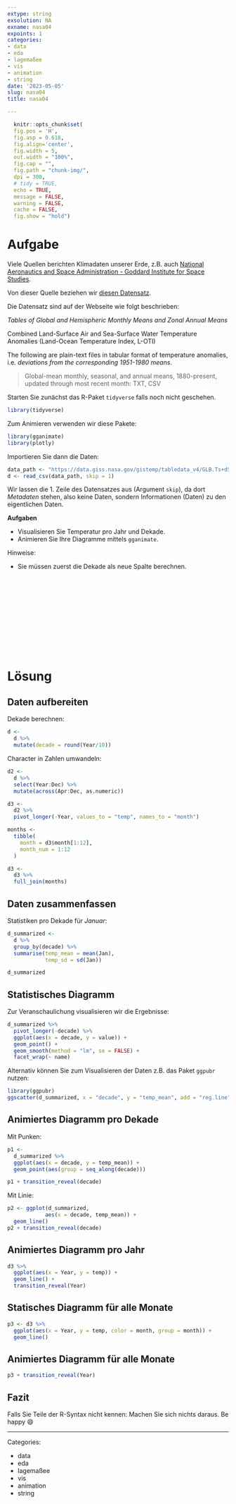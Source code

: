 ```yaml
---
extype: string
exsolution: NA
exname: nasa04
expoints: 1
categories:
- data
- eda
- lagemaßee
- vis
- animation
- string
date: '2023-05-05'
slug: nasa04
title: nasa04

---
```




```r
  knitr::opts_chunk$set(
  fig.pos = 'H',
  fig.asp = 0.618,
  fig.align='center',
  fig.width = 5,
  out.width = "100%",
  fig.cap = "", 
  fig.path = "chunk-img/",
  dpi = 300,
  # tidy = TRUE,
  echo = TRUE,
  message = FALSE,
  warning = FALSE,
  cache = FALSE,
  fig.show = "hold")
```




# Aufgabe


Viele Quellen berichten Klimadaten unserer Erde, z.B. auch [National Aeronautics and Space Administration - Goddard Institute for Space Studies](https://data.giss.nasa.gov/gistemp/).

Von dieser Quelle beziehen wir [diesen Datensatz](https://data.giss.nasa.gov/gistemp/tabledata_v4/GLB.Ts+dSST.csv).


Die Datensatz sind auf der Webseite wie folgt beschrieben:


*Tables of Global and Hemispheric Monthly Means and Zonal Annual Means*

Combined Land-Surface Air and Sea-Surface Water Temperature Anomalies (Land-Ocean Temperature Index, L-OTI)

The following are plain-text files in tabular format of temperature anomalies, i.e. *deviations from the corresponding 1951-1980 means*.


>   Global-mean monthly, seasonal, and annual means, 1880-present, updated through most recent month: TXT, CSV

Starten Sie zunächst das R-Paket `tidyverse` falls noch nicht geschehen.

```r
library(tidyverse)
```

Zum Animieren verwenden wir diese Pakete:

```r
library(gganimate)
library(plotly)
```


Importieren Sie dann die Daten:

```r
data_path <- "https://data.giss.nasa.gov/gistemp/tabledata_v4/GLB.Ts+dSST.csv"
d <- read_csv(data_path, skip = 1)
```

Wir lassen die 1. Zeile des Datensatzes aus (Argument `skip`), da dort *Metadaten* stehen,
also keine Daten, sondern Informationen (Daten) zu den eigentlichen Daten.


**Aufgaben**

- Visualisieren Sie Temperatur pro Jahr und Dekade.
- Animieren Sie Ihre Diagramme mittels `gganimate`.


Hinweise:

- Sie müssen zuerst die Dekade als neue Spalte berechnen.










</br>
</br>
</br>
</br>
</br>
</br>
</br>
</br>
</br>
</br>

# Lösung

## Daten aufbereiten

Dekade berechnen:


```r
d <-
  d %>% 
  mutate(decade = round(Year/10))
```


Character in Zahlen umwandeln:

```r
d2 <-
  d %>% 
  select(Year:Dec) %>% 
  mutate(across(Apr:Dec, as.numeric))
```

```r
d3 <- 
  d2 %>% 
  pivot_longer(-Year, values_to = "temp", names_to = "month")
```

```r
months <-
  tibble(
    month = d3$month[1:12],
    month_num = 1:12
  )
```

```r
d3 <- 
  d3 %>% 
  full_join(months)
```



## Daten zusammenfassen


Statistiken pro Dekade für *Januar*:


```r
d_summarized <- 
  d %>% 
  group_by(decade) %>% 
  summarise(temp_mean = mean(Jan),
            temp_sd = sd(Jan))

d_summarized
```


## Statistisches Diagramm

Zur Veranschaulichung visualisieren wir die Ergebnisse:

```r
d_summarized %>% 
  pivot_longer(-decade) %>% 
  ggplot(aes(x = decade, y = value)) +
  geom_point() +
  geom_smooth(method = "lm", se = FALSE) +
  facet_wrap(~ name)
```



Alternativ können Sie zum Visualisieren der Daten z.B. das Paket `ggpubr` nutzen:

```r
library(ggpubr)
ggscatter(d_summarized, x = "decade", y = "temp_mean", add = "reg.line")
```



## Animiertes Diagramm pro Dekade

Mit Punken:

```r
p1 <- 
  d_summarized %>% 
  ggplot(aes(x = decade, y = temp_mean)) +
  geom_point(aes(group = seq_along(decade))) 

p1 + transition_reveal(decade) 
```


Mit Linie:

```r
p2 <- ggplot(d_summarized,
            aes(x = decade, temp_mean)) +
  geom_line()
p2 + transition_reveal(decade)
```


## Animiertes Diagramm pro Jahr


```r
d3 %>% 
  ggplot(aes(x = Year, y = temp)) +
  geom_line() + 
  transition_reveal(Year)
```

## Statisches Diagramm für alle Monate


```r
p3 <- d3 %>% 
  ggplot(aes(x = Year, y = temp, color = month, group = month)) +
  geom_line() 
```


## Animiertes Diagramm für alle Monate


```r
p3 + transition_reveal(Year) 
```



## Fazit

Falls Sie Teile der R-Syntax nicht kennen: Machen Sie sich nichts daraus. Be happy 😄







---

Categories: 

- data
- eda
- lagemaßee
- vis
- animation
- string

